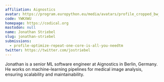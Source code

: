 ```yaml
---
affiliation: Aignostics
avatar: https://program.europython.eu/media/avatars/profile_cropped_bw_97GMX9a.jpg
code: YWKXWU
homepage: https://codical.org
mastodon: null
name: Jonathan Striebel
slug: jonathan-striebel
submissions:
  - profile-optimize-repeat-one-core-is-all-you-needtm
twitter: https://twitter.com/jostriebel
---
```


Jonathan is a senior ML software engineer at Aignostics in Berlin, Germany. He
works on machine-learning pipelines for medical image analysis, ensuring
scalability and maintainability.
